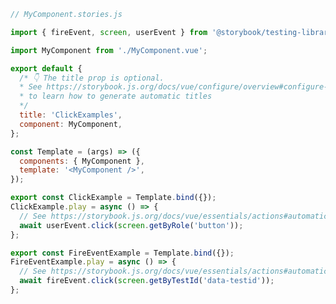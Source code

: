 ```js
// MyComponent.stories.js

import { fireEvent, screen, userEvent } from '@storybook/testing-library';

import MyComponent from './MyComponent.vue';

export default {
  /* 👇 The title prop is optional.
  * See https://storybook.js.org/docs/vue/configure/overview#configure-story-loading
  * to learn how to generate automatic titles
  */
  title: 'ClickExamples',
  component: MyComponent,
};

const Template = (args) => ({
  components: { MyComponent },
  template: '<MyComponent />',
});

export const ClickExample = Template.bind({});
ClickExample.play = async () => {
  // See https://storybook.js.org/docs/vue/essentials/actions#automatically-matching-args to learn how to setup logging in the Actions panel
  await userEvent.click(screen.getByRole('button'));
};

export const FireEventExample = Template.bind({});
FireEventExample.play = async () => {
  // See https://storybook.js.org/docs/vue/essentials/actions#automatically-matching-args to learn how to setup logging in the Actions panel
  await fireEvent.click(screen.getByTestId('data-testid'));
};
```